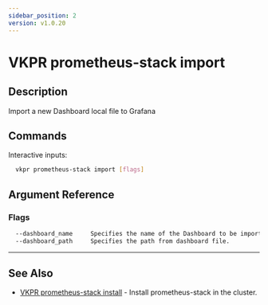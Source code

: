```yaml
---
sidebar_position: 2
version: v1.0.20
---
```


# VKPR prometheus-stack import

## Description

Import a new Dashboard local file to Grafana

## Commands

Interactive inputs:

```bash
  vkpr prometheus-stack import [flags]
```

## Argument Reference

### Flags

```sh
  --dashboard_name     Specifies the name of the Dashboard to be imported.
  --dashboard_path     Specifies the path from dashboard file.
```

---

## See Also

- [VKPR prometheus-stack install](/docs/commands/prometheus-stack/install) - Install prometheus-stack in the cluster.
